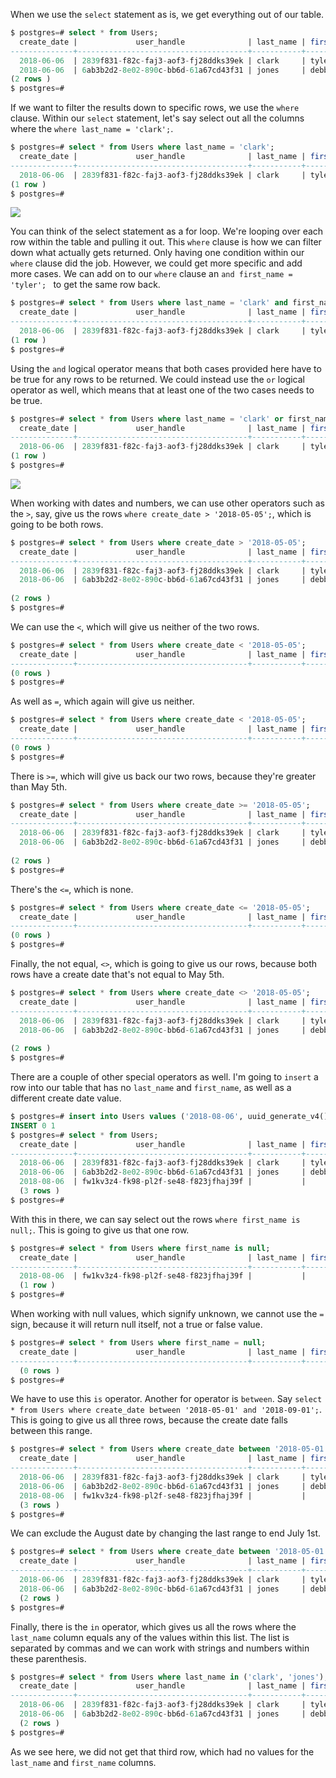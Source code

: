 <!-- WHERE -->

<link href="style.css" rel="stylesheet"></link>

When we use the `select` statement as is, we get everything out of our table. 

```sql 
$ postgres=# select * from Users; 
  create_date |             user_handle              | last_name | first _name 
--------------+--------------------------------------+-----------+-------------
  2018-06-06  | 2839f831-f82c-faj3-aof3-fj28ddks39ek | clark     | tyler  
  2018-06-06  | 6ab3b2d2-8e02-890c-bb6d-61a67cd43f31 | jones     | debbie    
(2 rows )
$ postgres=#
```



If we want to filter the results down to specific rows, we use the `where` clause.
Within our `select` statement, let's say select out all the columns where the `where last_name = 'clark';`.

```sql 
$ postgres=# select * from Users where last_name = 'clark'; 
  create_date |             user_handle              | last_name | first _name 
--------------+--------------------------------------+-----------+-------------
  2018-06-06  | 2839f831-f82c-faj3-aof3-fj28ddks39ek | clark     | tyler    
(1 row )
$ postgres=#
```

![](WhereKeyword.svg)

You can think of the select statement as a for loop. We're looping over each row within the table and pulling it out. This `where` clause is how we can filter down what actually gets returned. Only having one condition within our `where` clause did the job. However, we could get more specific and add more cases. We can add on to our `where` clause an `and first_name = 'tyler'; ` to get the same row back. 

```sql 
$ postgres=# select * from Users where last_name = 'clark' and first_name = 'tyler'; 
  create_date |             user_handle              | last_name | first _name 
--------------+--------------------------------------+-----------+-------------
  2018-06-06  | 2839f831-f82c-faj3-aof3-fj28ddks39ek | clark     | tyler    
(1 row )
$ postgres=#
```

Using the `and` logical operator means that both cases provided here have to be true for any rows to be returned. We could instead use the `or` logical operator as well, which means that at least one of the two cases needs to be true.

```sql 
$ postgres=# select * from Users where last_name = 'clark' or first_name = 'tyler'; 
  create_date |             user_handle              | last_name | first _name 
--------------+--------------------------------------+-----------+-------------
  2018-06-06  | 2839f831-f82c-faj3-aof3-fj28ddks39ek | clark     | tyler    
(1 row )
$ postgres=#
```

![](Operators.svg)

When working with dates and numbers, we can use other operators such as the `>`, say, give us the rows `where create_date > '2018-05-05';`, which is going to be both rows. 

```sql 
$ postgres=# select * from Users where create_date > '2018-05-05'; 
  create_date |             user_handle              | last_name | first _name 
--------------+--------------------------------------+-----------+-------------
  2018-06-06  | 2839f831-f82c-faj3-aof3-fj28ddks39ek | clark     | tyler  
  2018-06-06  | 6ab3b2d2-8e02-890c-bb6d-61a67cd43f31 | jones     | debbie  
  
(2 rows )
$ postgres=#
```

We can use the `<`, which will give us neither of the two rows. 

```sql 
$ postgres=# select * from Users where create_date < '2018-05-05'; 
  create_date |             user_handle              | last_name | first _name 
--------------+--------------------------------------+-----------+-------------
(0 rows )
$ postgres=#
```

As well as `=`, which again will give us neither.

```sql 
$ postgres=# select * from Users where create_date < '2018-05-05'; 
  create_date |             user_handle              | last_name | first _name 
--------------+--------------------------------------+-----------+-------------
(0 rows )
$ postgres=#
```

There is `>=`, which will give us back our two rows, because they're greater than May 5th. 

```sql 
$ postgres=# select * from Users where create_date >= '2018-05-05'; 
  create_date |             user_handle              | last_name | first _name 
--------------+--------------------------------------+-----------+-------------
  2018-06-06  | 2839f831-f82c-faj3-aof3-fj28ddks39ek | clark     | tyler  
  2018-06-06  | 6ab3b2d2-8e02-890c-bb6d-61a67cd43f31 | jones     | debbie  
  
(2 rows )
$ postgres=#
```

There's the `<=`, which is none. 

```sql 
$ postgres=# select * from Users where create_date <= '2018-05-05'; 
  create_date |             user_handle              | last_name | first _name 
--------------+--------------------------------------+-----------+-------------
(0 rows )
$ postgres=#
```

Finally, the not equal, `<>`, which is going to give us our rows, because both rows have a create date that's not equal to May 5th.

```sql 
$ postgres=# select * from Users where create_date <> '2018-05-05'; 
  create_date |             user_handle              | last_name | first _name 
--------------+--------------------------------------+-----------+-------------
  2018-06-06  | 2839f831-f82c-faj3-aof3-fj28ddks39ek | clark     | tyler  
  2018-06-06  | 6ab3b2d2-8e02-890c-bb6d-61a67cd43f31 | jones     | debbie  
  
(2 rows )
$ postgres=#
```

There are a couple of other special operators as well. I'm going to `insert` a row into our table that has no `last_name` and `first_name`, as well as a different create date value. 

```sql 
$ postgres=# insert into Users values ('2018-08-06', uuid_generate_v4());
INSERT 0 1 
$ postgres=# select * from Users;
  create_date |             user_handle              | last_name | first _name 
--------------+--------------------------------------+-----------+-------------
  2018-06-06  | 2839f831-f82c-faj3-aof3-fj28ddks39ek | clark     | tyler  
  2018-06-06  | 6ab3b2d2-8e02-890c-bb6d-61a67cd43f31 | jones     | debbie  
  2018-08-06  | fw1kv3z4-fk98-pl2f-se48-f823jfhaj39f |           |
  (3 rows )
$ postgres=#
```

With this in there, we can say select out the rows `where first_name is null;`. This is going to give us that one row.

```sql
$ postgres=# select * from Users where first_name is null;
  create_date |             user_handle              | last_name | first _name 
--------------+--------------------------------------+-----------+-------------
  2018-08-06  | fw1kv3z4-fk98-pl2f-se48-f823jfhaj39f |           |
  (1 row )
$ postgres=#
```

When working with null values, which signify unknown, we cannot use the `=` sign, because it will return null itself, not a true or false value. 

```sql
$ postgres=# select * from Users where first_name = null;
  create_date |             user_handle              | last_name | first _name 
--------------+--------------------------------------+-----------+-------------
  (0 rows )
$ postgres=#
```

We have to use this `is` operator. Another for operator is `between`. Say `select * from Users where create_date between '2018-05-01' and '2018-09-01';`. This is going to give us all three rows, because the create date falls between this range.

```sql 
$ postgres=# select * from Users where create_date between '2018-05-01' and '2018-09-01';
  create_date |             user_handle              | last_name | first _name 
--------------+--------------------------------------+-----------+-------------
  2018-06-06  | 2839f831-f82c-faj3-aof3-fj28ddks39ek | clark     | tyler  
  2018-06-06  | 6ab3b2d2-8e02-890c-bb6d-61a67cd43f31 | jones     | debbie  
  2018-08-06  | fw1kv3z4-fk98-pl2f-se48-f823jfhaj39f |           |
  (3 rows )
$ postgres=#
```

We can exclude the August date by changing the last range to end July 1st. 

```sql 
$ postgres=# select * from Users where create_date between '2018-05-01' and '2018-07-01';
  create_date |             user_handle              | last_name | first _name 
--------------+--------------------------------------+-----------+-------------
  2018-06-06  | 2839f831-f82c-faj3-aof3-fj28ddks39ek | clark     | tyler  
  2018-06-06  | 6ab3b2d2-8e02-890c-bb6d-61a67cd43f31 | jones     | debbie  
  (2 rows )
$ postgres=#
```

Finally, there is the `in` operator, which gives us all the rows where the `last_name` column equals any of the values within this list. The list is separated by commas and we can work with strings and numbers within these parenthesis.

```sql 
$ postgres=# select * from Users where last_name in ('clark', 'jones');
  create_date |             user_handle              | last_name | first _name 
--------------+--------------------------------------+-----------+-------------
  2018-06-06  | 2839f831-f82c-faj3-aof3-fj28ddks39ek | clark     | tyler  
  2018-06-06  | 6ab3b2d2-8e02-890c-bb6d-61a67cd43f31 | jones     | debbie  
  (2 rows )
$ postgres=#
```

As we see here, we did not get that third row, which had no values for the `last_name` and `first_name` columns.